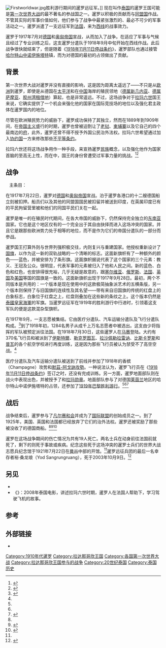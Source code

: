 [[Image:Firstworldwar.jpg|thumb]]胜利游行期间的暹罗远征军。]]
现在叫作[[泰国|泰国]]的暹罗王国可能是[[第一次世界大战|第一次世界大战]]的最不著名的参战国之一。暹罗以积极的贡献而与[[同盟国_(第一次世界大战)|同盟国]]作战。不管其实际的军事价值如何，他们参与了战争中最紧张激烈的、最必不可少的军事活动之一。暹罗派遣了一支远征军到[[法国|法国]]，来为[[西方战线_(第一次世界大战)|西线]]的战事效力。

暹罗于1917年7月对[[德国|德国]]和[[奥匈帝国|奥匈帝国]]宣战，从而加入了战争。在适应了军事与气候且经过了专业训练之后，这支暹罗分遣队于1918年9月中旬开始在西线作战。此后战争很快就结束了，但是随着《[[康边停战协定|1918年11月11日停战条约]]》，暹罗部队也通过接管[[葡萄酒之路上的新城|哈尔特山中诺伊施塔特]]镇，而为对德国的最初的占领做出了贡献。

==背景==
第一次世界大战对暹罗并没有直接的影响，这是因为距离太遥远了——不只是从[[欧洲|欧洲]]到暹罗，即使是从德国在[[太平洋|太平洋]]和在[[中国|中国]]海岸的殖民领地（[[德属新几内亚|德属新几内亚]]、[[德属萨摩亚|德属萨摩亚]]、[[胶州湾租借地|胶州湾租借地]]）算起，也是非常遥远。不过，这场战争对于[[哇栖拉兀|拉玛六世]]国王来说，它确实提供了一个机会来强化他的国家在国际竞技场的地位以及强化君主政体在暹罗国内的地位。

尽管在欧洲殖民势力的威胁下，暹罗成功保持了其独立，然而在1889年到1909年间，在[[帝国主义|帝国主义]]盛行的时期，暹罗也曾被迫割让了[[老挝|老挝]]、[[柬埔寨|柬埔寨]]以及它自己的四个最南边的[[泰国府份|府]]，此外，暹罗还曾不得不授予外国公民治外法权。拉玛六世希望通过加入[[协约国|协约国]]一方来修改那些[[不平等条约|不平等条约]]。

拉玛六世还将这场战争用作一种手段，来宣扬暹罗[[民族主义|民族]]概念，以及强化他作为国家首脑的至高无上性，而在{{link-en|1912年王宫反叛|Palace Revolt of 1912}}中，国王的身份曾遭受过军事力量的挑战。<ref>{{cite web|title=History of Thailand|url=http://www.nationsonline.org/oneworld/History/Thailand-history.htm|accessdate=31 August 2012|archive-date=2016-11-11|archive-url=https://web.archive.org/web/20161111231024/http://www.nationsonline.org/oneworld/History/Thailand-history.htm|dead-url=no}}</ref><ref name=Mar>{{cite web|url=http://www.firstworldwar.com/features/thailand.htm|title=Thailand and the First World War|work=First World War.com|author=Duncan Stearn|date=22 August 2009|accessdate=19 July 2015|archive-date=2013-05-18|archive-url=https://web.archive.org/web/20130518065721/http://www.firstworldwar.com/features/thailand.htm|dead-url=no}}</ref>

==战争==
   主条目：{{link-en|暹罗远征军|Siamese Expeditionary Forces}}

在1917年7月22日，暹罗对[[德国|德国]]和[[奥匈帝国|奥匈帝国]]宣战。泊于暹罗各港口的十二艘德国船立刻被扣押。船员们以及其他的同盟国国民被扣留并被送到印度，在英属印度已有的平民拘留营里被和他们的同国平民们关在一起。

暹罗是唯一的在殖民时代期间，在各大帝国的威胁下，仍然保持完全独立的[[东南亚|东南亚]]国家。它也是这个地区仅有的一个完全出于其自由抉择而进入这场冲突的国家。并且它是跟那些欧洲势力处于相等的地位，而不是作为它们的帝国分遣队的一部分而参战。

暹罗国王打算外则与世界列强积极交往，内则复兴与重建国家。他授权重新设计了[[泰国国旗|国旗]]，以作为这一新的双轨战略的一个清晰的标志。这面新旗帜有了一种额外的颜色——蓝色，并被安排为了条形旗。这面旗帜据说代表了这个国家的三个元素：教义、王冠及公众。很明显，代表军事的元素被归入了他和人民之间。新的蓝色、白色和红色，也安排得很充裕，几乎无疑是故意的，跟[[塞尔维亚|塞尔维亚]]、[[俄罗斯|俄罗斯]]、[[法国|法国]]、[[英国|英国]]及[[美国|美国]]等国的国旗是一致的。这面新旗帜出现于1917年9月28日。最初，两个不同版本是共用的：一个版本是现在使用中的这款极简抽象派艺术的五横条版，另一个版本则保持了与旧国旗的连续性及其名望——带有来自旧国旗的传统的红盘上的白象标志，白象位于红盘之上，红盘则叠加在这些新的条纹之上。这个版本仍然是[[泰國皇家海軍|泰國皇家海軍]]的军旗。当暹罗远征军在1919年的胜利游行中行进时，引领着这支军队的便是这款混杂型旗帜。

在1917年9月，一支志愿{{link-en|暹罗远征军|Siamese Expeditionary Forces|远征军}}被集结。它由医疗分遣队、汽车运输分遣队及飞行分遣队构成。<ref name=Et>{{cite web|url=http://www.siamese-heritage.org/jsspdf/1981/JSS_070_0n_Hart_MilitaryParticipationOfSiamInWW1.pdf|title=A NOTE ON THE MILITARY PARTICIPATION OF SIAM IN WWI|work=Journal of the Siam Society（{{link-en|暹罗社会期刊|Journal of the Siam Society}}）|author=Keith Hart|date=1982|accessdate=19 July 2015|archive-date=2016-03-04|archive-url=https://web.archive.org/web/20160304084150/http://www.siamese-heritage.org/jsspdf/1981/JSS_070_0n_Hart_MilitaryParticipationOfSiamInWW1.pdf|dead-url=no}}</ref>到了1918年初，1284名男子从成千上万名志愿者中被选出。这支由{{link-th|帕亚·披哉·占里提|พระยาเทพหัสดิน (ผาด เทพหัสดิน ณ อยุธยา)}}少将指挥的军队被预定派往法国。在1918年7月30日，这些暹罗人在[[马赛|马赛]]登陆。大约有370名飞行员和{{link-en|地勤人员|Groundcrew}}被派到了[[伊斯特爾|伊斯特爾]]、[[勒克罗图瓦|勒克罗图瓦]]、[[拉沙佩勒拉雷讷|拉沙佩勒拉雷讷]]、[[比斯卡罗斯|比斯卡罗斯]]和[[普瓦_(马恩省)|普瓦]]的各个航空学校进行再度训练，这是因为那些飞行员被认为禁受不了高空空战。<ref name=Mar/>

医疗分遣队及汽车运输分遣队被送到了前线并参加了1918年的香槟（Champagne）攻势和[[默茲-阿戈訥攻勢|默茲-阿戈訥攻勢]]。一种说法认为，暹罗飞行员在《[[康边停战协定|1918年11月11日停战条约]]》签订之时，还没有完成训练。另一方面，暹罗地面部队则在战火中表现出色，并被授予了{{link-en|1914年-1918年战争十字勋章 (法国)|Croix de guerre 1914–1918 (France)|战争十字勋章}}和[[拉玛勋章|拉玛勋章]]。地面部队参与了对德国[[莱茵兰|莱茵兰]]地区的哈尔特山中诺伊施塔特的占领，还参加了[[巴士底日閱兵|1919年巴黎胜利游行]]。<ref name=Mar/><ref name=Et/><ref name=Hsa>{{cite web|url=http://www.siamese-heritage.org/jsspdf/2001/JSS_096_0f_Whyte_InscriptionOnWW1VolunteersMemorialBangkok.pdf|title=THE INSCRIPTIONS ON THE FIRST WORLD WAR VOLUNTEERS MEMORIAL, BANGKOK|work=Journal of the Siam Society（{{link-en|暹罗社会期刊|Journal of the Siam Society}}）|author=Brendan Whyte|date=2007|accessdate=19 July 2015|archive-date=2016-03-04|archive-url=https://web.archive.org/web/20160304064052/http://www.siamese-heritage.org/jsspdf/2001/JSS_096_0f_Whyte_InscriptionOnWW1VolunteersMemorialBangkok.pdf|dead-url=no}}</ref>

==战后==
战争结束后，暹罗参与了[[巴黎和会_(1919年)|凡尔赛和会]]并成为了[[国际联盟|国际联盟]]的创始成员之一。到了1925年，美国、英国和法国都已经放弃了它们的治外法权。暹罗还被奖励了那些被没收了的德国商船。<ref name=Mar/><ref>{{cite web|url=http://www.mongabay.com/reference/country_studies/thailand/all.html|title=Thailand: A Country Study|accessdate=23 July 2011|work=Country Studies Program, formerly the Army Area Handbook Program, from the Library of Congress|publisher=Mongabay.com|archive-date=2014-05-04|archive-url=https://web.archive.org/web/20140504192910/http://www.mongabay.com/reference/country_studies/thailand/all.html|dead-url=no}}</ref><ref>{{cite web|url=http://www.pattayamail.com/498/columns.shtml#hd6|title=A Slice of Thai History: Raising the standard; Thailand’s national flags|accessdate=24 July 2011|author=Duncan Stearn|date=14–20 February 2003|work=Pattaya Mail|archive-date=2016-10-09|archive-url=https://web.archive.org/web/20161009214500/http://www.pattayamail.com/498/columns.shtml#hd6|dead-url=no}}</ref>

暹罗在这场战争期间的伤亡情况为共有19人死亡。两名士兵在动身前往法国前就死了，剩下的则死于事故或疾病。纪念这些死于这场冲突的暹罗士兵们的世界大战志愿兵纪念馆于1921年7月22日在[[曼谷|曼谷]]中部的{{link-en|皇家田广场|Sanam Luang}}开馆。<ref name=Hsa/>暹罗远征兵团的最后一名幸存者裕·桑龙琅（Yod Sangrungruang），死于2003年10月9日。<ref>{{cite web|url=http://www.apnewsarchive.com/2003/Obituaries-in-the-News/id-9ee30a8886d6d8d847f76bef9d600efb|title=Obituaries in 2003|work=Associated Press|accessdate=4 July 2015|archive-date=2015-10-09|archive-url=https://web.archive.org/web/20151009090336/http://www.apnewsarchive.com/2003/Obituaries-in-the-News/id-9ee30a8886d6d8d847f76bef9d600efb|dead-url=no}}</ref>

==另见==
*{{link-en|暹罗远征军|Siamese Expeditionary Forces}}
*《{{link-th|第一次飞行|รักสยาม เท่าฟ้า}}》：2008年泰国电影，讲述拉玛六世时期，暹罗人在法国人帮助下，学习驾驶飞机的故事。

==参考==
{{Reflist|30em}}

==外部链接==
*{{cite web|title=90th Anniversary of World War I. This Is The History of Siamese Volunteer Crop|url=http://thaimilitary.wordpress.com/2008/11/11/90th-anniversary-of-world-war-i-this-is-the-history-of-siamese-volunteer-crop/|accessdate=31 August 2012|archive-date=2009-04-02|archive-url=https://web.archive.org/web/20090402215925/http://thaimilitary.wordpress.com/2008/11/11/90th-anniversary-of-world-war-i-this-is-the-history-of-siamese-volunteer-crop/|dead-url=no}}

{{拉达那哥欣}}
{{各国一战史}}

[[Category:1910年代暹罗|Category:1910年代暹罗]]
[[Category:拉达那哥欣王国|Category:拉达那哥欣王国]]
[[Category:各国第一次世界大战|Category:各国第一次世界大战]]
[[Category:拉达那哥欣王国参与的战争|Category:拉达那哥欣王国参与的战争]]
[[Category:20世纪泰国|Category:20世纪泰国]]
[[Category:泰国历史|Category:泰国历史]]